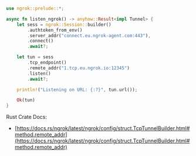 ```rust
use ngrok::prelude::*;

async fn listen_ngrok() -> anyhow::Result<impl Tunnel> {
    let sess = ngrok::Session::builder()
        .authtoken_from_env()
        .server_addr("connect.eu.ngrok-agent.com:443"),
        .connect()
        .await?;

    let tun = sess
        .tcp_endpoint()
        .remote_addr("1.tcp.eu.ngrok.io:12345")
        .listen()
        .await?;

    println!("Listening on URL: {:?}", tun.url());

    Ok(tun)
}
```

Rust Crate Docs:

- [https://docs.rs/ngrok/latest/ngrok/config/struct.TcpTunnelBuilder.html#method.remote_addr](https://docs.rs/ngrok/latest/ngrok/config/struct.TcpTunnelBuilder.html#method.remote_addr)
